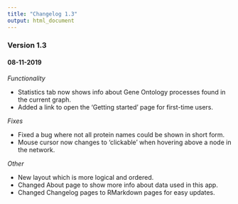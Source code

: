 ```yaml
---
title: "Changelog 1.3"
output: html_document
---
```


### Version 1.3
#### 08-11-2019


_Functionality_

- Statistics tab now shows info about Gene Ontology processes found in the current graph.
- Added a link to open the 'Getting started' page for first-time users.

_Fixes_
        
- Fixed a bug where not all protein names could be shown in short form.
- Mouse cursor now changes to 'clickable' when hovering above a node in the network.

_Other_

- New layout which is more logical and ordered.
- Changed About page to show more info about data used in this app.
- Changed Changelog pages to RMarkdown pages for easy updates.